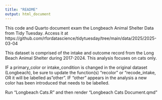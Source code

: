 ```yaml
---
title: "README"
output: html_document
---
```


This code and Quarto document exam the Longbeach Animal Shelter Data from Tidy Tuesday. 
Access it at https://github.com/rfordatascience/tidytuesday/tree/main/data/2025/2025-03-04

This dataset is comprised of the intake and outcome record from the Long Beach Animal Shelter during 2017-2024. This analysis focuses on cats only. 


IF a primary_color or intake_condition is changed in the original dataset (Longbeach), be sure to update the function(s) "recolor" or "recode_intake, OR it will be labelled as "other". 
IF "other" appears in the analysis a new color has been introduced that needs to be labelled. 

Run "Longbeach Cats.R" and then render "Longbeach Cats Document.qmd"
